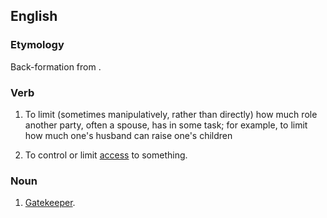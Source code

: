 ==English==

===Etymology===
Back-formation from {{term|gatekeeper}}.

===Verb===
{{en-verb|gatekeeps|gatekeeping|gatekept|gatekept}}

# {{context|sociology|lang=en}} To limit (sometimes manipulatively, rather than directly) how much role another party, often a spouse, has in some task; for example, to limit how much one's husband can raise one's children
# To control or limit [[access]] to something.

===Noun===
{{en-noun}}

# [[gatekeeper|Gatekeeper]].
{{rfex}}